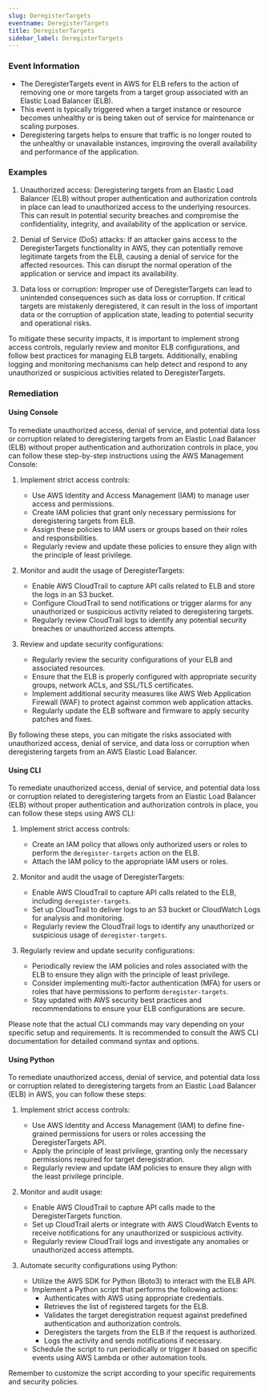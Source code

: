 ```yaml
--- 
slug: DeregisterTargets
eventname: DeregisterTargets
title: DeregisterTargets
sidebar_label: DeregisterTargets
---
```

                       
### Event Information

- The DeregisterTargets event in AWS for ELB refers to the action of removing one or more targets from a target group associated with an Elastic Load Balancer (ELB).
- This event is typically triggered when a target instance or resource becomes unhealthy or is being taken out of service for maintenance or scaling purposes.
- Deregistering targets helps to ensure that traffic is no longer routed to the unhealthy or unavailable instances, improving the overall availability and performance of the application.


### Examples

1. Unauthorized access: Deregistering targets from an Elastic Load Balancer (ELB) without proper authentication and authorization controls in place can lead to unauthorized access to the underlying resources. This can result in potential security breaches and compromise the confidentiality, integrity, and availability of the application or service.

2. Denial of Service (DoS) attacks: If an attacker gains access to the DeregisterTargets functionality in AWS, they can potentially remove legitimate targets from the ELB, causing a denial of service for the affected resources. This can disrupt the normal operation of the application or service and impact its availability.

3. Data loss or corruption: Improper use of DeregisterTargets can lead to unintended consequences such as data loss or corruption. If critical targets are mistakenly deregistered, it can result in the loss of important data or the corruption of application state, leading to potential security and operational risks.

To mitigate these security impacts, it is important to implement strong access controls, regularly review and monitor ELB configurations, and follow best practices for managing ELB targets. Additionally, enabling logging and monitoring mechanisms can help detect and respond to any unauthorized or suspicious activities related to DeregisterTargets.

### Remediation

#### Using Console

To remediate unauthorized access, denial of service, and potential data loss or corruption related to deregistering targets from an Elastic Load Balancer (ELB) without proper authentication and authorization controls in place, you can follow these step-by-step instructions using the AWS Management Console:

1. Implement strict access controls:
   - Use AWS Identity and Access Management (IAM) to manage user access and permissions.
   - Create IAM policies that grant only necessary permissions for deregistering targets from ELB.
   - Assign these policies to IAM users or groups based on their roles and responsibilities.
   - Regularly review and update these policies to ensure they align with the principle of least privilege.

2. Monitor and audit the usage of DeregisterTargets:
   - Enable AWS CloudTrail to capture API calls related to ELB and store the logs in an S3 bucket.
   - Configure CloudTrail to send notifications or trigger alarms for any unauthorized or suspicious activity related to deregistering targets.
   - Regularly review CloudTrail logs to identify any potential security breaches or unauthorized access attempts.

3. Review and update security configurations:
   - Regularly review the security configurations of your ELB and associated resources.
   - Ensure that the ELB is properly configured with appropriate security groups, network ACLs, and SSL/TLS certificates.
   - Implement additional security measures like AWS Web Application Firewall (WAF) to protect against common web application attacks.
   - Regularly update the ELB software and firmware to apply security patches and fixes.

By following these steps, you can mitigate the risks associated with unauthorized access, denial of service, and data loss or corruption when deregistering targets from an AWS Elastic Load Balancer.

#### Using CLI

To remediate unauthorized access, denial of service, and potential data loss or corruption related to deregistering targets from an Elastic Load Balancer (ELB) without proper authentication and authorization controls in place, you can follow these steps using AWS CLI:

1. Implement strict access controls:
   - Create an IAM policy that allows only authorized users or roles to perform the `deregister-targets` action on the ELB.
   - Attach the IAM policy to the appropriate IAM users or roles.

2. Monitor and audit the usage of DeregisterTargets:
   - Enable AWS CloudTrail to capture API calls related to the ELB, including `deregister-targets`.
   - Set up CloudTrail to deliver logs to an S3 bucket or CloudWatch Logs for analysis and monitoring.
   - Regularly review the CloudTrail logs to identify any unauthorized or suspicious usage of `deregister-targets`.

3. Regularly review and update security configurations:
   - Periodically review the IAM policies and roles associated with the ELB to ensure they align with the principle of least privilege.
   - Consider implementing multi-factor authentication (MFA) for users or roles that have permissions to perform `deregister-targets`.
   - Stay updated with AWS security best practices and recommendations to ensure your ELB configurations are secure.

Please note that the actual CLI commands may vary depending on your specific setup and requirements. It is recommended to consult the AWS CLI documentation for detailed command syntax and options.

#### Using Python

To remediate unauthorized access, denial of service, and potential data loss or corruption related to deregistering targets from an Elastic Load Balancer (ELB) in AWS, you can follow these steps:

1. Implement strict access controls:
   - Use AWS Identity and Access Management (IAM) to define fine-grained permissions for users or roles accessing the DeregisterTargets API.
   - Apply the principle of least privilege, granting only the necessary permissions required for target deregistration.
   - Regularly review and update IAM policies to ensure they align with the least privilege principle.

2. Monitor and audit usage:
   - Enable AWS CloudTrail to capture API calls made to the DeregisterTargets function.
   - Set up CloudTrail alerts or integrate with AWS CloudWatch Events to receive notifications for any unauthorized or suspicious activity.
   - Regularly review CloudTrail logs and investigate any anomalies or unauthorized access attempts.

3. Automate security configurations using Python:
   - Utilize the AWS SDK for Python (Boto3) to interact with the ELB API.
   - Implement a Python script that performs the following actions:
     - Authenticates with AWS using appropriate credentials.
     - Retrieves the list of registered targets for the ELB.
     - Validates the target deregistration request against predefined authentication and authorization controls.
     - Deregisters the targets from the ELB if the request is authorized.
     - Logs the activity and sends notifications if necessary.
   - Schedule the script to run periodically or trigger it based on specific events using AWS Lambda or other automation tools.

Remember to customize the script according to your specific requirements and security policies.


 